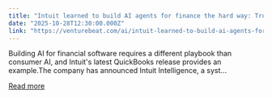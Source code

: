 ```yaml
---
title: "Intuit learned to build AI agents for finance the hard way: Trust lost in buckets, earned back in spoonfuls"
date: "2025-10-28T12:30:00.000Z"
link: "https://venturebeat.com/ai/intuit-learned-to-build-ai-agents-for-finance-the-hard-way-trust-lost-in"
---
```


Building AI for financial software requires a different playbook than consumer AI, and Intuit&#x27;s latest QuickBooks release provides an example.The company has announced Intuit Intelligence, a syst...

[Read more](https://venturebeat.com/ai/intuit-learned-to-build-ai-agents-for-finance-the-hard-way-trust-lost-in)
